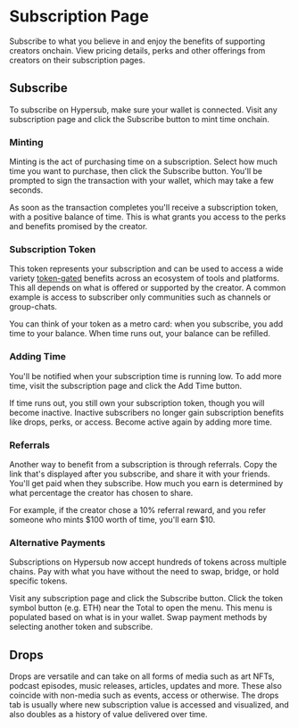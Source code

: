 # Subscription Page

Subscribe to what you believe in and enjoy the benefits of supporting creators onchain. View pricing details, perks and other offerings from creators on their subscription pages.

## Subscribe

To subscribe on Hypersub, make sure your wallet is connected. Visit any subscription page and click the Subscribe button to mint time onchain.

### Minting

Minting is the act of purchasing time on a subscription. Select how much time you want to purchase, then click the Subscribe button. You'll be prompted to sign the transaction with your wallet, which may take a few seconds.

As soon as the transaction completes you'll receive a subscription token, with a positive balance of time. This is what grants you access to the perks and benefits promised by the creator.

### Subscription Token

This token represents your subscription and can be used to access a wide variety [token-gated](https://www.coinbase.com/learn/crypto-basics/what-is-token-gating-and-what-are-the-benefits-of-doing-it) benefits across an ecosystem of tools and platforms. This all depends on what is offered or supported by the creator. A common example is access to subscriber only communities such as channels or group-chats.

You can think of your token as a metro card: when you subscribe, you add time to your balance. When time runs out, your balance can be refilled.

### Adding Time

You'll be notified when your subscription time is running low. To add more time, visit the subscription page and click the Add Time button.

If time runs out, you still own your subscription token, though you will become inactive. Inactive subscribers no longer gain subscription benefits like drops, perks, or access. Become active again by adding more time.

### Referrals

Another way to benefit from a subscription is through referrals. Copy the link that's displayed after you subscribe, and share it with your friends. You'll get paid when they subscribe. How much you earn is determined by what percentage the creator has chosen to share.

For example, if the creator chose a 10% referral reward, and you refer someone who mints $100 worth of time, you'll earn $10.

### Alternative Payments

Subscriptions on Hypersub now accept hundreds of tokens across multiple chains. Pay with what you have without the need to swap, bridge, or hold specific tokens.

Visit any subscription page and click the Subscribe button. Click the token symbol button (e.g. ETH) near the Total to open the menu. This menu is populated based on what is in your wallet. Swap payment methods by selecting another token and subscribe.

## Drops

Drops are versatile and can take on all forms of media such as art NFTs, podcast episodes, music releases, articles, updates and more. These also coincide with non-media such as events, access or otherwise. The drops tab is usually where new subscription value is accessed and visualized, and also doubles as a history of value delivered over time.
